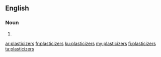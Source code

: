 ==English==

===Noun===
{{head|en|plural}}

# {{plural of|plasticizer|lang=en}}

[[ar:plasticizers]]
[[fr:plasticizers]]
[[ku:plasticizers]]
[[my:plasticizers]]
[[fi:plasticizers]]
[[ta:plasticizers]]
